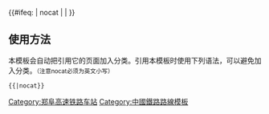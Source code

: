 {{鐵道路線|
| 模板名稱 = 郑阜高速铁路
| 名稱 = [[郑阜高速铁路]]
| 代表色 = #0033c9
| Logo = [[File:China_Railways.svg|17px]]
| 背景顏色 = #FFFFFF
| 車站列表 = （[[郑州东站|郑州东]] - ）''[[郑州航空港站|郑州航空港]]'' -  [[许昌北站|许昌北]] - [[鄢陵站|鄢陵]] - [[扶沟南站|扶沟南]] - [[西华站|西华]] - [[周口东站|周口东]] - [[淮阳南站|淮阳南]] - [[沈丘北站|沈丘北]] - [[界首南站|界首南]] - [[临泉站|临泉]] - [[阜阳西站|阜阳西]] - 后竹园线路所（→[[Template:商杭客运专线|合肥方向]]）

|註釋=郑州南站暂缓开通。
}}<includeonly>{{#ifeq: {{{1}}} | nocat | <!--空--> | [[Category:郑阜高速铁路车站]] }}</includeonly><noinclude>

==使用方法==
本模板会自动把引用它的页面加入分类。引用本模板时使用下列语法，可以避免加入分类。<small>（注意nocat必须为英文小写）</small>
 <nowiki>{{</nowiki>{{PAGENAME}}<nowiki>|nocat}}</nowiki>
[[Category:中國鐵路路線模板]]
</noinclude>